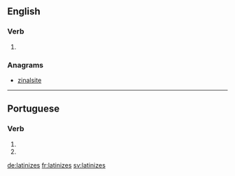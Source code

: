 ==English==

===Verb===
{{head|en|verb form}}

# {{en-third-person singular of|latinize}}

===Anagrams===
* [[zinalsite#English|zinalsite]]

----

==Portuguese==

===Verb===
{{pt-verb-form}}

# {{pt-verb form of|latinizar|ar|subjunctive|present|singular|second}}
# {{pt-verb form of|latinizar|ar|imperative|negative|singular|second}}

[[de:latinizes]]
[[fr:latinizes]]
[[sv:latinizes]]